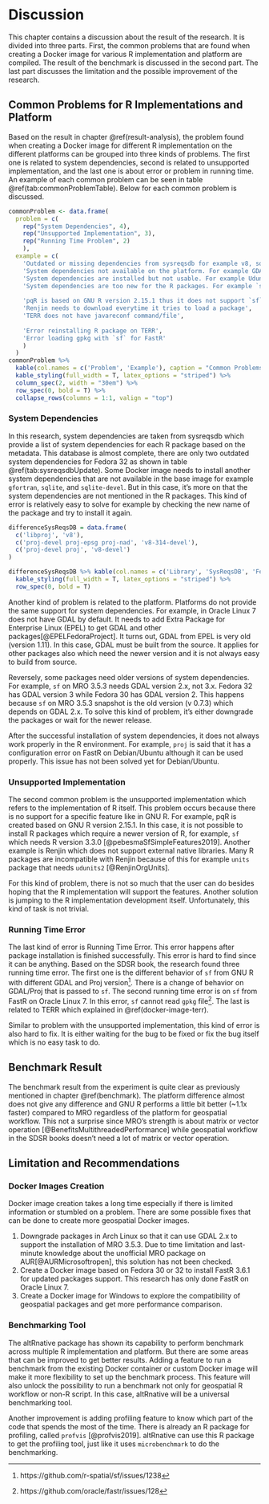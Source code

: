 # Discussion {#discussion}

This chapter contains a discussion about the result of the research. It is divided into three parts. First, the common problems that are found when creating a Docker image for various R implementation and platform are compiled. The result of the benchmark is discussed in the second part. The last part discusses the limitation and the possible improvement of the research.


## Common Problems for R Implementations and Platform

Based on the result in chapter \@ref(result-analysis), the problem found when creating a Docker image for different R implementation on the different platforms can be grouped into three kinds of problems. The first one is related to system dependencies, second is related to unsupported implementation, and the last one is about error or problem in running time. An example of each common problem can be seen in table \@ref(tab:commonProblemTable). Below for each common problem is discussed.


```r
commonProblem <- data.frame(
  problem = c(
    rep("System Dependencies", 4), 
    rep("Unsupported Implementation", 3),
    rep("Running Time Problem", 2)
    ),
  example = c(
    'Outdated or missing dependencies from sysreqsdb for example v8, sqlite, gfortran.',
    'System dependencies not available on the platform. For example GDAL is too old on Oracle Linux.',
    'System dependencies are installed but not usable. For example Udunits on Renjin',
    'System dependencies are too new for the R packages. For example `sf` in MRO 3.5.3',
    
    'pqR is based on GNU R version 2.15.1 thus it does not support `sf`',
    'Renjin needs to download everytime it tries to load a package',
    'TERR does not have javareconf command/file',
    
    'Error reinstalling R package on TERR',
    'Error loading gpkg with `sf` for FastR'
    )
  )
commonProblem %>% 
  kable(col.names = c('Problem', 'Example'), caption = "Common Problems") %>%
  kable_styling(full_width = T, latex_options = "striped") %>%
  column_spec(2, width = "30em") %>%
  row_spec(0, bold = T) %>%
  collapse_rows(columns = 1:1, valign = "top")
```

### System Dependencies

In this research, system dependencies are taken from sysreqsdb which provide a list of system dependencies for each R package based on the metadata. This database is almost complete, there are only two outdated system dependencies for Fedora 32 as shown in table \@ref(tab:sysreqsdbUpdate). Some Docker image needs to install another system dependencies that are not available in the base image for example `gfortran`, `sqlite`, and `sqlite-devel`. But in this case, it's more on that the system dependencies are not mentioned in the R packages. This kind of error is relatively easy to solve for example by checking the new name of the package and try to install it again.

```r
differenceSysReqsDB = data.frame(
  c('libproj', 'v8'),
  c('proj-devel proj-epsg proj-nad', 'v8-314-devel'),
  c('proj-devel proj', 'v8-devel')
)

differenceSysReqsDB %>% kable(col.names = c('Library', 'SysReqsDB', 'Fedora 32'), caption = 'Difference between SysreqsDB and Fedora 32') %>%
  kable_styling(full_width = T, latex_options = "striped") %>%
  row_spec(0, bold = T)
```

Another kind of problem is related to the platform. Platforms do not provide the same support for system dependencies. For example, in Oracle Linux 7 does not have GDAL by default. It needs to add Extra Package for Enterprise Linux (EPEL) to get GDAL and other packages[@EPELFedoraProject]. It turns out, GDAL from EPEL is very old (version 1.11). In this case, GDAL must be built from the source. It applies for other packages also which need the newer version and it is not always easy to build from source.
 
Reversely, some packages need older versions of system dependencies. For example, `sf` on MRO 3.5.3 needs GDAL version 2.x, not 3.x. Fedora 32 has GDAL version 3 while Fedora 30 has GDAL version 2. This happens because `sf` on MRO 3.5.3 snapshot is the old version (v 0.7.3) which depends on GDAL 2.x. To solve this kind of problem, it's either downgrade the packages or wait for the newer release.
 
After the successful installation of system dependencies, it does not always work properly in the R environment. For example, `proj` is said that it has a configuration error on FastR on Debian/Ubuntu although it can be used properly. This issue has not been solved yet for Debian/Ubuntu.


### Unsupported Implementation

The second common problem is the unsupported implementation which refers to the implementation of R itself. This problem occurs because there is no support for a specific feature like in GNU R. For example, pqR is created based on GNU R version 2.15.1. In this case, it is not possible to install R packages which require a newer version of R, for example, `sf` which needs R version 3.3.0 [@pebesmaSfSimpleFeatures2019]. Another example is Renjin which does not support external native libraries. Many R packages are incompatible with Renjin because of this for example `units` package that needs `udunits2` [@RenjinOrgUnits].
 
For this kind of problem, there is not so much that the user can do besides hoping that the R implementation will support the features. Another solution is jumping to the R implementation development itself. Unfortunately, this kind of task is not trivial.
 

### Running Time Error

The last kind of error is Running Time Error. This error happens after package installation is finished successfully. This error is hard to find since it can be anything. Based on the SDSR book, the research found three running time error. The first one is the different behavior of `sf` from GNU R with different GDAL and Proj version^[https://github.com/r-spatial/sf/issues/1238]. There is a change of behavior on GDAL/Proj that is passed to `sf`. The second running time error is on `sf` from FastR on Oracle Linux 7. In this error, `sf` cannot read `gpkg` file^[https://github.com/oracle/fastr/issues/128]. The last is related to TERR which explained in \@ref(docker-image-terr).
 
Similar to problem with the unsupported implementation, this kind of error is also hard to fix. It is either waiting for the bug to be fixed or fix the bug itself which is no easy task to do. 

## Benchmark Result

The benchmark result from the experiment is quite clear as previously mentioned in chapter \@ref(benchmark). The platform difference almost does not give any difference and GNU R performs a little bit better (~1.1x faster) compared to MRO regardless of the platform for geospatial workflow. This not a surprise since MRO's strength is about matrix or vector operation [@BenefitsMultithreadedPerformance] while geospatial workflow in the SDSR books doesn't need a lot of matrix or vector operation.
 

## Limitation and Recommendations

### Docker Images Creation

Docker image creation takes a long time especially if there is limited information or stumbled on a problem. There are some possible fixes that can be done to create more geospatial Docker images.
 
1. Downgrade packages in Arch Linux so that it can use GDAL 2.x to support the installation of MRO 3.5.3. Due to time limitation and last-minute knowledge about the unofficial MRO package on AUR[@AURMicrosoftropen], this solution has not been checked.
2. Create a Docker image based on Fedora 30 or 32 to install FastR 3.6.1 for updated packages support. This research has only done FastR on Oracle Linux 7.
3. Create a Docker image for Windows to explore the compatibility of geospatial packages and get more performance comparison. 

### Benchmarking Tool

The altRnative package has shown its capability to perform benchmark across multiple R implementation and platform. But there are some areas that can be improved to get better results. Adding a feature to run a benchmark from the existing Docker container or custom Docker image will make it more flexibility to set up the benchmark process. This feature will also unlock the possibility to run a benchmark not only for geospatial R workflow or non-R script. In this case, altRnative will be a universal benchmarking tool.

Another improvement is adding profiling feature to know which part of the code that spends the most of the time. There is already an R package for profiling, called `profvis` [@profvis2019]. altRnative can use this R package to get the profiling tool, just like it uses `microbenchmark` to do the benchmarking.

